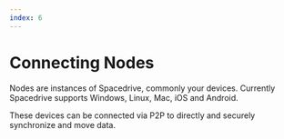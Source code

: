 ```yaml
---
index: 6
---
```


# Connecting Nodes

<Notice
	type="note"
	title="WIP"
	text="It is not possible to connect Nodes yet, please check our [roadmap](/roadmap)."
/>

Nodes are instances of Spacedrive, commonly your devices. Currently Spacedrive supports Windows, Linux, Mac, iOS and Android.

These devices can be connected via P2P to directly and securely synchronize and move data.
